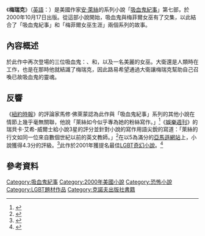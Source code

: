 {{noteTA
|G1=Show
|1=zh-tw:安·萊絲; zh-hk:安妮·萊絲; zh-cn:安妮·赖斯;
|2=zh-tw:萊絲; zh-hk:萊絲; zh-cn:赖斯;
|3=zh-tw:吸血鬼紀事; zh-hk:吸血鬼大全; zh-cn:吸血鬼编年史;
|4=zh-tw:聖血與純金; zh-cn:血与黄金;
|5=zh-tw:黎斯特; zh-cn:莱斯特;
}}

{{Infobox book |
| name          = 梅瑞克<br />{{lang|en|''Merrick''}}
| title_orig     = {{lang|en|''Merrick''}}
| image         = Merrick (Original Edition Hardcover).jpg
| caption       = 初版精裝本封面
| author        = [[安·萊絲|安·萊絲]]
| cover_artist  = [[亨利·盧梭|亨利·盧梭]]的畫作《[[:File:HENRI_ROUSSEAU_-_La_Encantadora_de_Serpientes_(Museo_de_Orsay,_París,_1907._Óleo_sobre_lienzo,_169_x_189.5_cm).jpg|弄蛇女]]》(1907)
| country       = {{USA}}
| language      = [[英語|英語]]
| series        = [[吸血鬼紀事|吸血鬼紀事]]<br>梅菲爾女巫生涯
| genre         = [[恐怖小說|恐怖]]
| pub_date     = {{flagicon|USA}} 2000年10月17日
| publisher     = [[克诺夫出版社|克诺夫出版社]]
| media_type    = [[精裝書|精裝書]]，[[平裝書|平裝書]]，[[有聲書|有聲書]]
| pages         = 307頁
| isbn          = 0-679-45448-9
| dewey         = 813/.54 21
| congress      = PS3568.I265 M48 2000
| oclc          = 43115157
| preceded_by   = 《[[少年吸血鬼阿曼德|少年吸血鬼阿曼德]]》
| followed_by   = 《[[聖血與純金|聖血與純金]]》
}}

《'''梅瑞克'''》（[[英語|英語]]：{{lang|en|''Merrick''}}）是美國作家[[安·萊絲|安·萊絲]]的系列小說「[[吸血鬼紀事|吸血鬼紀事]]」第七部，於2000年10月17日出版。從這部小說開始，吸血鬼與梅菲爾女巫有了交集，以此結合了「吸血鬼紀事」和「梅菲爾女巫生涯」兩個系列的故事。

== 內容概述 ==
於此作中再次登場的三位吸血鬼：{{tsl|en|Louis de Pointe du Lac|路易·德·龐特}}、{{tsl|en|Lestat de Lioncourt|黎斯特·德·萊昂柯特}}和{{tsl|en|David Talbot (The Vampire Chronicles)|大衛·塔柏特}}，以及一名美麗的女巫{{tsl|en|Merrick Mayfair|梅瑞克·梅菲爾}}。大衛還是人類時在{{tsl|en|Talamasca Caste|泰拉瑪斯卡結社}}工作，也是在那時他就結識了梅瑞克，因此路易希望通過大衛讓梅瑞克幫助自己召喚已故吸血鬼{{tsl|en|Claudia (The Vampire Chronicles)|克勞蒂亞}}的靈魂。

== 反響 ==
《[[紐約時報|紐約時報]]》的評論家馬修·佛萊蒙認為此作與「吸血鬼紀事」系列的其他小說在情節上幾乎毫無關聯，他說「萊絲如今似乎專為她的粉絲寫作。」<ref>{{cite web |url=http://www.nytimes.com/2000/12/17/books/books-in-brief-fiction-poetry-570770.html?scp=2&sq=anne%20rice%20merrick&st=cse |title=BOOKS IN BRIEF: FICTION & POETRY |author=Flamm M. |date=17 декабря 2000 |work=[[The_New_York_Times|The New York Times]] |publisher=nytimes.com |language=en |accessdate=2017-03-23 |archiveurl=https://www.webcitation.org/6AmjQsKsi?url=http://www.nytimes.com/2000/12/17/books/books-in-brief-fiction-poetry-570770.html?scp=2 |archivedate=2012-09-19 |deadurl=yes }}</ref>《[[娛樂週刊|娛樂週刊]]》的瑞貝卡·艾希-威爾士給小說3星的評分並針對小說的寫作用語尖銳的寫道：「萊絲的行文如同一位來自數個世紀以前的英文教師。」<ref>{{cite web |url=http://www.ew.com/ew/article/0,,65023,00.html |title=Merrick |author=Ascher-Walsh R. |date=1 ноября 2000 |publisher=[[Entertainment_Weekly|Entertainment Weekly]] |language=en |accessdate=2017-03-23 |archiveurl=https://www.webcitation.org/6AmjRQjoi?url=http://www.ew.com/ew/article/0,,65023,00.html |archivedate=2012-09-19 |deadurl=yes }}</ref>在以5為滿分的[[亞馬遜公司|亞馬遜網站]]上，小說獲得4.3分的評級。<ref>{{cite web |url=http://www.amazon.com/Merrick-Vampire-Chronicles-Anne-Rice/dp/0679454489/ref=sr_1_1?s=books&ie=UTF8&qid=1335156485&sr=1-1 |title=Merrick (Vampire Chronicles) |work=[[Amazon.com|Amazon.com]] |language=en |accessdate=2017-03-23 |archiveurl=https://www.webcitation.org/6AmjSJYdn?url=http://www.amazon.com/Merrick-Vampire-Chronicles-Anne-Rice/dp/0679454489 |archivedate=2012-09-19 |deadurl=yes }}</ref>此作於2001年獲{{tsl|en|Lambda Literary Award|朗姆達文學獎}}提名最佳[[LGBT|LGBT]][[奇幻小說|奇幻小說]]。<ref>{{cite web|url=http://www.lambdaliterary.org/winners-finalists/07/09/lambda-literary-awards-2000/|title=13th Annual Lambda Literary Awards|author=Antonio Gonzalez Cerna|date=July 9, 2001|accessdate=2015-04-12|archive-date=2015-04-01|archive-url=https://web.archive.org/web/20150401012036/http://www.lambdaliterary.org/winners-finalists/07/09/lambda-literary-awards-2000/|dead-url=no}}</ref>

== 參考資料 ==
{{reflist}}

[[Category:吸血鬼紀事|Category:吸血鬼紀事]]
[[Category:2000年美國小說|Category:2000年美國小說]]
[[Category:恐怖小說|Category:恐怖小說]]
[[Category:LGBT題材作品|Category:LGBT題材作品]]
[[Category:克諾夫出版社書籍|Category:克諾夫出版社書籍]]